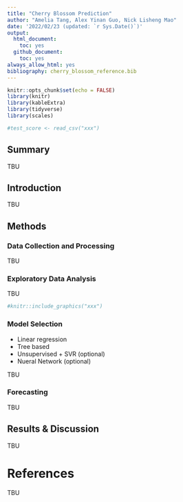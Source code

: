 ```yaml
---
title: "Cherry Blossom Prediction"
author: "Amelia Tang, Alex Yinan Guo, Nick Lisheng Mao"
date: '2022/02/23 (updated: `r Sys.Date()`)'
output:
  html_document:
    toc: yes
  github_document:
    toc: yes
always_allow_html: yes
bibliography: cherry_blossom_reference.bib
---
```


```r
knitr::opts_chunk$set(echo = FALSE)
library(knitr)
library(kableExtra)
library(tidyverse)
library(scales)
```

```r
#test_score <- read_csv("xxx") 
``` 

## Summary

TBU

## Introduction

TBU 

## Methods
### Data Collection and Processing 

TBU

### Exploratory Data Analysis

TBU

```r
#knitr::include_graphics("xxx")
```

      
### Model Selection
- Linear regression 
- Tree based 
- Unsupervised + SVR (optional)
- Nueral Network (optional)

TBU

### Forecasting 
TBU 

## Results & Discussion
TBU 

# References
TBU 